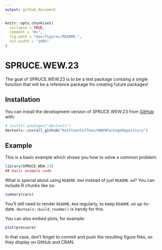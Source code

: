 ```yaml
---
output: github_document
---
```


<!-- README.md is generated from README.Rmd. Please edit that file -->

```r
knitr::opts_chunk$set(
  collapse = TRUE,
  comment = "#>",
  fig.path = "man/figures/README-",
  out.width = "100%"
)
```

# SPRUCE.WEW.23

<!-- badges: start -->
<!-- badges: end -->

The goal of SPRUCE.WEW.23 is to be a test package containg a single function that will be a reference package fro creating future packages!

## Installation

You can install the development version of SPRUCE.WEW.23 from [GitHub](https://github.com/) with:

``` r
# install.packages("devtools")
devtools::install_github("KathleenCoffman/HW09PackageRepository")
```

## Example

This is a basic example which shows you how to solve a common problem:

```r
library(SPRUCE.WEW.23)
## basic example code
```

What is special about using `README.Rmd` instead of just `README.md`? You can include R chunks like so:

```r
summary(cars)
```

You'll still need to render `README.Rmd` regularly, to keep `README.md` up-to-date. `devtools::build_readme()` is handy for this.

You can also embed plots, for example:

```r
plot(pressure)
```

In that case, don't forget to commit and push the resulting figure files, so they display on GitHub and CRAN.
